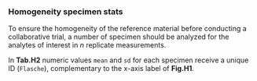 ### Homogeneity specimen stats

To ensure the homogeneity of the reference material before conducting a collaborative trial, 
a number of specimen should be analyzed for the analytes of interest in $n$ replicate measurements.

In **Tab.H2** numeric values `mean` and `sd` for each specimen receive a unique ID (`Flasche`), 
complementary to the x-axis label of **Fig.H1**.
